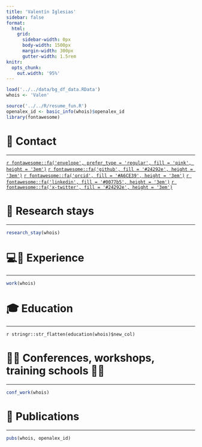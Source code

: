 ```yaml
---
title: 'Valentín Iglesias'
sidebar: false
format:
  html:
    grid:
      sidebar-width: 0px
      body-width: 1500px
      margin-width: 300px
      gutter-width: 1.5rem
knitr:
  opts_chunk:
    out.width: '95%'
---
```

    
```r
load('../../data/bg_df_data.RData')
whois <- 'Valen'

source('../../R/resume_fun.R')
openalex_id <- basic_info(whois)$openalex_id
library(fontawesome)
```



<!-- # 📝 **Bio** -->

<!-- ------------------------------------------------------------------------ -->

<!-- `r stringr::str_flatten(basic_info(whois)$bio)` -->

# 📱 **Contact**

------------------------------------------------------------------------

[`r fontawesome::fa('envelope', prefer_type = 'regular', fill = 'pink', height = '3em')`](mailto:valentin.iglesias@umb.edu.pl)
[`r fontawesome::fa('github', fill = '#24292e', height = '3em')`](https://github.com/ValentinIglesias)
[`r fontawesome::fa('orcid', fill = '#A6CE39', height = '3em')`](https://orcid.org/0000-0002-6133-0869)
[`r fontawesome::fa('linkedin', fill = '#0077b5', height = '3em')`](https://www.linkedin.com/in/valent%C3%ADn-iglesias-mas-06a6473b/)
[`r fontawesome::fa('x-twitter', fill = '#24292e', height = '3em')`](https://x.com/ValentnIglesias)


# 🚀 **Research stays**

------------------------------------------------------------------------

```r
research_stay(whois)
```

# 💻🧫 **Experience**

------------------------------------------------------------------------

```r
work(whois)
```


# 🎓 **Education**
  
------------------------------------------------------------------------

`r stringr::str_flatten(education(whois)$new_col)`


# 👏🏻 **Conferences, workshops, training schools** 🤝🏻 

------------------------------------------------------------------------

```r
conf_work(whois)
```


#  📖 **Publications**

------------------------------------------------------------------------

```r
pubs(whois, openalex_id)
```


<!-- # 🧑🏻‍🔬 **Other activities** -->

<!-- ------------------------------------------------------------------------ -->

<!-- `r stringr::str_flatten(other_act(whois)$new_col)` -->

